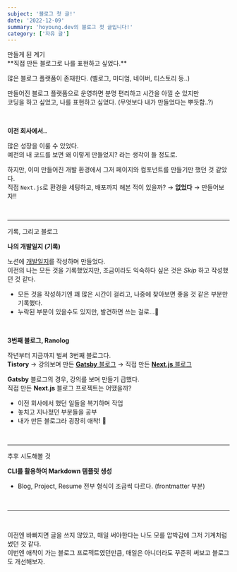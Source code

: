 ```yaml
---
subject: '블로그 첫 글!'
date: '2022-12-09'
summary: 'hoyoung.dev의 블로그 첫 글입니다!'
category: ['자유 글']
---
```


<Typography variant="h3" backgroundColor="gray">
  <span>만들게 된 계기</span>
</Typography>
<br />
**직접 만든 블로그로 나를 표현하고 싶었다.**

많은 블로그 플랫폼이 존재한다. (벨로그, 미디엄, 네이버, 티스토리 등..)

만들어진 블로그 플랫폼으로 운영하면 분명 편리하고 시간을 아낄 순 있지만  
코딩을 하고 싶었고, 나를 표현하고 싶었다. (<Typography color="gray500">무엇보다 내가 만들었다는 뿌듯함..?</Typography>)

<br />

**이전 회사에서..**

많은 성장을 이룰 수 있었다.  
예전의 내 코드를 보면 <Typography color="gray500">왜 이렇게 만들었지?</Typography> 라는 생각이 들 정도로.

하지만, 이미 만들어진 개발 환경에서 그저 페이지와 컴포넌트를 만들기만 했던 것 같았다.  
직접 `Next.js`로 환경을 세팅하고, 배포까지 해본 적이 있을까? → **없었다** → <Typography color="blue" isBold>만들어보자!!</Typography>

<br />

---

<Typography variant="h3" backgroundColor="gray">
  <span>기록, 그리고 블로그</span>
</Typography>
<br />

**나의 개발일지 (기록)**

노션에 [개발일지](https://boiled-feather-1c7.notion.site/Ranolog-955bb8846ad543f4bfaef7923d591dba)를 작성하며 만들었다.  
이전의 나는 모든 것을 기록했었지만, 조금이라도 익숙하다 싶은 것은 _Skip_ 하고 작성했던 것 같다.

- 모든 것을 작성하기엔 꽤 많은 시간이 걸리고, 나중에 찾아보면 좋을 것 같은 부분만 기록했다.
- 누락된 부분이 있을수도 있지만, 발견하면 쓰는 걸로...🥲

<br />

**3번째 블로그, Ranolog**

작년부터 지금까지 벌써 3번째 블로그다.  
**Tistory** → 강의보며 만든 [**Gatsby** 블로그](https://17-sss.github.io/) → 직접 만든 [**Next.js** 블로그](/)

**Gatsby** 블로그의 경우, 강의를 보며 만들기 급했다.  
직접 만든 **Next.js** 블로그 프로젝트는 어땠을까?

- 이전 회사에서 했던 일들을 복기하며 작업
- 놓치고 지나쳤던 부분들을 공부
- 내가 만든 블로그라 굉장히 애착! 🥰

<br />

---

<Typography variant="h3" backgroundColor="gray">
  <span>추후 시도해볼 것</span>
</Typography>
<br />

**CLI를 활용하여 Markdown 템플릿 생성**

- Blog, Project, Resume 전부 형식이 조금씩 다르다. (frontmatter 부분)

<br />

---

<br />

이전엔 바빠지면 글을 쓰지 않았고, 매일 써야한다는 나도 모를 압박감에 그저 기계처럼 썼던 것 같다.  
이번엔 애착이 가는 블로그 프로젝트였던만큼, 매일은 아니더라도 꾸준히 써보고 블로그도 개선해보자.

